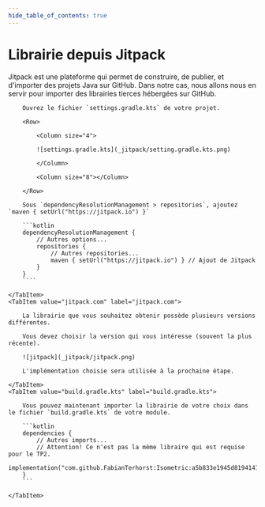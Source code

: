 ```yaml
---
hide_table_of_contents: true
---
```


# Librairie depuis Jitpack

Jitpack est une plateforme qui permet de construire, de publier, et d'importer des projets Java sur GitHub.
Dans notre cas, nous allons nous en servir pour importer des librairies tierces hébergées sur GitHub.

<Tabs queryString="recette-jitpack">
    <TabItem value="settings.gradle.kts" label="settings.gradle.kts">

        Ouvrez le fichier `settings.gradle.kts` de votre projet.

        <Row>

            <Column size="4">

            ![settings.gradle.kts](_jitpack/setting.gradle.kts.png)

            </Column>

            <Column size="8"></Column>

        </Row>

        Sous `dependencyResolutionManagement > repositories`, ajoutez `maven { setUrl("https://jitpack.io") }`

        ```kotlin
        dependencyResolutionManagement {
            // Autres options...
            repositories {
                // Autres repositories...
                maven { setUrl("https://jitpack.io") } // Ajout de Jitpack
            }
        }
        ````

    </TabItem>
    <TabItem value="jitpack.com" label="jitpack.com">

        La librairie que vous souhaitez obtenir possède plusieurs versions différentes.

        Vous devez choisir la version qui vous intéresse (souvent la plus récente).

        ![jitpack](_jitpack/jitpack.png)

        L'implémentation choisie sera utilisée à la prochaine étape.

    </TabItem>
    <TabItem value="build.gradle.kts" label="build.gradle.kts">

        Vous pouvez maintenant importer la librairie de votre choix dans le fichier `build.gradle.kts` de votre module.

        ```kotlin
        dependencies {
            // Autres imports...
            // Attention! Ce n'est pas la même libraire qui est requise pour le TP2.
            implementation("com.github.FabianTerhorst:Isometric:a5b833e1945d8194141ab68d8a0c4b8bff1ff40c")
        }
        ```

    </TabItem>

</Tabs>

